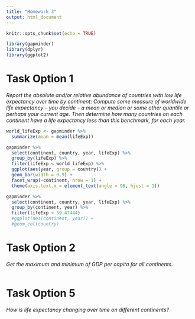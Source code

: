```yaml
---
title: "Homework 3"
output: html_document
---
```


```r
knitr::opts_chunk$set(echo = TRUE)
```

```r
library(gapminder)
library(dplyr)
library(ggplot2)
```


# Task Option 1
_Report the absolute and/or relative abundance of countries with low life expectancy over time by continent: Compute some measure of worldwide life expectancy – you decide – a mean or median or some other quantile or perhaps your current age. Then determine how many countries on each continent have a life expectancy less than this benchmark, for each year._
```r
world_lifeExp <- gapminder %>%
  summarize(mean = mean(lifeExp))
```

```r
gapminder %>%
  select(continent, country, year, lifeExp) %>%
  group_by(lifeExp) %>%
  filter(lifeExp < world_lifeExp) %>%
  ggplot(aes(year, group = country)) +
  geom_bar(width = 0.9) +
  facet_wrap(~continent, nrow = 1) +
  theme(axis.text.x = element_text(angle = 90, hjust = 1))
```

```r
gapminder %>%
  select(continent, country, year, lifeExp) %>%
  group_by(continent, year) %>%
  filter(lifeExp < 59.47444) 
  #ggplot(aes(continent, year)) +
  #geom_col(country)

```




# Task Option 2
_Get the maximum and minimum of GDP per capita for all continents._
```r

```



# Task Option 5
_How is life expectancy changing over time on different continents?_
```r

```

